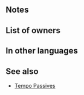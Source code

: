 {{Weapon Infobox
|tagid=SID_流麗なる戦舞の聖器
|intID=2728
|image=wep_ax096
|weaponType=Axe
|might=16
|range=1
|cooldown=-1
|effect=Accelerates Special trigger (cooldown count-1). At start of combat, if unit's HP ≥ 25%, grants Atk/Spd/Def/Res+5 to unit and neutralizes effects that guarantee foe's follow-up attacks and effects that prevent unit's follow-up attacks during combat, and also, if unit's Spd > foe's Spd during combat, neutralizes effects that inflict "Special cooldown charge -X" on unit during combat.
|exclusive=1
|cost=400
|statModifiers=0,16,0,0,0
|required=Silver Axe
|properties=
}}
==Notes==
{{Temporary buffs}}
{{Follow-up effect neutralization}}
{{CooldownChargeMinusNeutralization}}
==List of owners==
{{Skill Hero List}}
==In other languages==
{{OtherLanguages
|japanese=流麗なる戦舞の聖器
|german=Wirbelnde Grazie
|spanishEU=Torbellino grácil
|spanishLA=Torbellino grácil
|french=Grâce dansante
|italian=Grazia travolgente
|chineseTW=華美戰舞聖器
|portuguese=Graça rodopiante
}}
==See also==
{{See also skills|cond=(Description LIKE '%guarantee foe_s follow-up%prevent unit_s follow-up%' AND Description NOT LIKE '%【Null Follow-Up】%' OR Description LIKE '%inflict "Special cooldown charge -X" on unit%' AND Description NOT LIKE '%transforms%+7 damage when Special triggers%neutralizes effects%') AND Exclusive='1'}}
* [[Skill families/B Passives#Tempo|Tempo Passives]]
{{Weapons Navbox}}